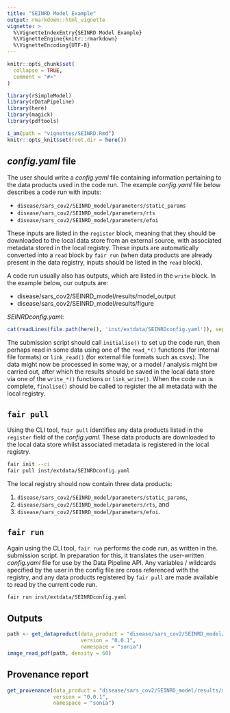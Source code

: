 ```yaml
---
title: "SEINRD Model Example"
output: rmarkdown::html_vignette
vignette: >
  %\VignetteIndexEntry{SEINRD Model Example}
  %\VignetteEngine{knitr::rmarkdown}
  %\VignetteEncoding{UTF-8}
---
```


```r
knitr::opts_chunk$set(
  collapse = TRUE,
  comment = "#>"
)
```

```r
library(rSimpleModel)
library(rDataPipeline)
library(here)
library(magick)
library(pdftools)

i_am(path = "vignettes/SEINRD.Rmd")
knitr::opts_knit$set(root.dir = here())
```

## *config.yaml* file

The user should write a *config.yaml* file containing information pertaining to
the data products used in the code run. The example *config.yaml* file below 
describes a code run with inputs:

* `disease/sars_cov2/SEINRD_model/parameters/static_params`
* `disease/sars_cov2/SEINRD_model/parameters/rts`
* `disease/sars_cov2/SEINRD_model/parameters/efoi`

These inputs are listed in the `register` block, meaning that they should be 
downloaded to the local data store from an external source, with associated
metadata stored in the local registry. These inputs are automatically converted 
into a `read` block by `fair run` (when data products are already present in 
the data registry, inputs should be listed in the `read` block).

A code run usually also has outputs, which are listed in the `write` block. In
the example below, our outputs are:

* disease/sars_cov2/SEINRD_model/results/model_output
* disease/sars_cov2/SEINRD_model/results/figure

*SEINRDconfig.yaml*:
```r
cat(readLines(file.path(here(), 'inst/extdata/SEINRDconfig.yaml')), sep = '\n')
```

The submission script should call `initialise()` to set up the code run, 
then perhaps read in some data using one of the `read_*()` functions (for 
internal file formats) or `link_read()` (for external file formats such as 
csvs). The data might now be processed in some way, or a model / analysis might
bw carried out, after which the results should be saved in the local data store
via one of the `write_*()` functions or `link_write()`. When the code run is 
complete, `finalise()` should be called to register the all metadata with the
local registry.

## `fair pull`

Using the CLI tool, `fair pull` identifies any data products listed in the 
`register` field of the *config.yaml*. These data products are downloaded to
the local data store whilst associated metadata is registered in the local 
registry.

```bash
fair init --ci
fair pull inst/extdata/SEINRDconfig.yaml
```

The local registry should now contain three data products: 

1. `disease/sars_cov2/SEINRD_model/parameters/static_params`,
2. `disease/sars_cov2/SEINRD_model/parameters/rts`, and 
3. `disease/sars_cov2/SEINRD_model/parameters/efoi`.

## `fair run`

Again using the CLI tool, `fair run` performs the code run, as written in the.
submission script. In preparation for this, it translates the user-written 
*config.yaml* file for use by the Data Pipeline API. Any variables / wildcards 
specified by the user in the config file are cross referenced with the registry, 
and any data products registered by `fair pull` are made available to read by 
the current code run. 

```bash
fair run inst/extdata/SEINRDconfig.yaml
```

## Outputs

```r
path <- get_dataproduct(data_product = "disease/sars_cov2/SEINRD_model/results/figure",
                        version = "0.0.1",
                        namespace = "sonia")
image_read_pdf(path, density = 60)
```

## Provenance report

```r
get_provenance(data_product = "disease/sars_cov2/SEINRD_model/results/model_output",
               version = "0.0.1",
               namespace = "sonia")
```
